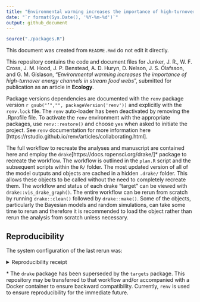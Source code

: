 ```yaml
---
title: "Environmental warming increases the importance of high-turnover energy channels in stream food webs"
date: "`r format(Sys.Date(), '%Y-%m-%d')`"
output: github_document
---
```


```r
source("./packages.R")
```

This document was created from `README.Rmd` do not edit it directly. 

This repository contains the code and document files for Junker, J. R., W. F. Cross, J. M. Hood, J. P. Benstead, A. D. Huryn, D. Nelson, J. S. Ólafsson, and G. M. Gíslason, "*Environmental warming increases the importance of high-turnover energy channels in stream food webs*", submitted for publication as an article in **Ecology**. 

Package versions dependencies are documented with the `renv` package version `r gsub("’","", packageVersion('renv'))` and explicitly with the `renv.lock` file. The `renv` auto-loader has been deactivated by removing the .Rprofile file. To activate the `renv` environment with the appropriate packages, use `renv::restore()` and choose `yes` when asked to initiate the project. See `renv` documentation for more information  here [https://rstudio.github.io/renv/articles/collaborating.html].

The full workflow to recreate the analyses and manuscript are contained here and employ the `drake`[https://docs.ropensci.org/drake/]\* package to recreate the workflow. The workflow is outlined in the `plan.R` script and the subsequent scripts within the `R/` folder. The most updated version of all of the model outputs and objects are cached in a hidden `.drake/` folder. This allows these objects to be called without the need to completely recreate them. The workflow and status of each drake "target" can be viewed with `drake::vis_drake_graph()`. The entire workflow can be rerun from scratch by running `drake::clean()` followed by `drake::make()`. Some of the objects, particularly the Bayesian models and random simulations, can take some time to rerun and therefore it is recommended to load the object rather than rerun the analysis from scratch unless necessary.

## Reproducibility

The system configuration of the last rerun was:

<details><summary>Reproducibility receipt</summary>

```r
## datetime
Sys.time()

## repository
capture.output(if(requireNamespace('git2r', quietly = TRUE)) {
  git2r::repository()
} else {
  c(
    system2("git", args = c("log", "--name-status", "-1"), stdout = TRUE),
    system2("git", args = c("remote", "-v"), stdout = TRUE)
  )
})[-1]# [-1] to remove local file structure

## session info
sessionInfo()
```

</details>

\* The `drake` package has been superseded by the `targets` package. This repository may be transferred to that workflow and/or accompanied with a Docker container to ensure backward compatibility. Currently, `renv` is used to ensure reproducibility for the immediate future.

